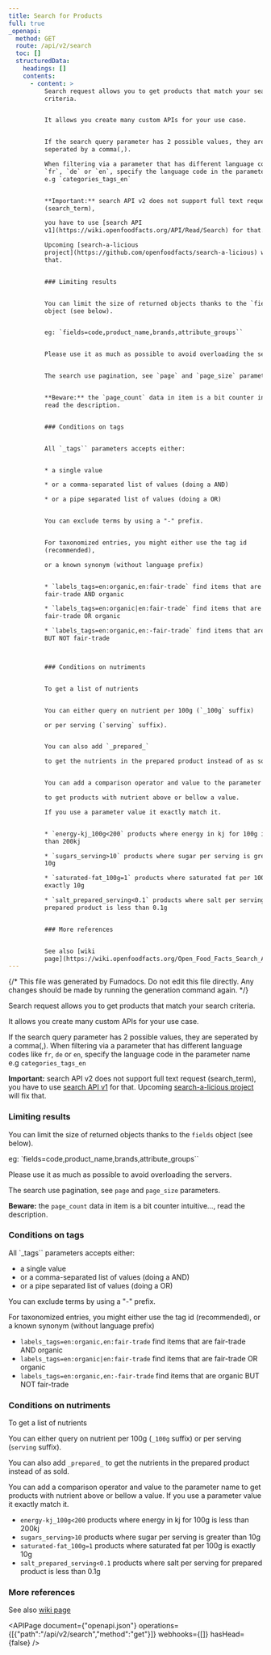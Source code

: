 ```yaml
---
title: Search for Products
full: true
_openapi:
  method: GET
  route: /api/v2/search
  toc: []
  structuredData:
    headings: []
    contents:
      - content: >
          Search request allows you to get products that match your search
          criteria.


          It allows you create many custom APIs for your use case.


          If the search query parameter has 2 possible values, they are
          seperated by a comma(,).

          When filtering via a parameter that has different language codes like
          `fr`, `de` or `en`, specify the language code in the parameter name
          e.g `categories_tags_en`


          **Important:** search API v2 does not support full text request
          (search_term),

          you have to use [search API
          v1](https://wiki.openfoodfacts.org/API/Read/Search) for that.

          Upcoming [search-a-licious
          project](https://github.com/openfoodfacts/search-a-licious) will fix
          that.


          ### Limiting results


          You can limit the size of returned objects thanks to the `fields`
          object (see below).


          eg: `fields=code,product_name,brands,attribute_groups``


          Please use it as much as possible to avoid overloading the servers.


          The search use pagination, see `page` and `page_size` parameters.


          **Beware:** the `page_count` data in item is a bit counter intuitive…,
          read the description.


          ### Conditions on tags


          All `_tags`` parameters accepts either:


          * a single value

          * or a comma-separated list of values (doing a AND)

          * or a pipe separated list of values (doing a OR)


          You can exclude terms by using a "-" prefix.


          For taxonomized entries, you might either use the tag id
          (recommended),

          or a known synonym (without language prefix)


          * `labels_tags=en:organic,en:fair-trade` find items that are
          fair-trade AND organic

          * `labels_tags=en:organic|en:fair-trade` find items that are
          fair-trade OR organic

          * `labels_tags=en:organic,en:-fair-trade` find items that are organic
          BUT NOT fair-trade



          ### Conditions on nutriments


          To get a list of nutrients


          You can either query on nutrient per 100g (`_100g` suffix)

          or per serving (`serving` suffix).


          You can also add `_prepared_`

          to get the nutrients in the prepared product instead of as sold.


          You can add a comparison operator and value to the parameter name

          to get products with nutrient above or bellow a value.

          If you use a parameter value it exactly match it.


          * `energy-kj_100g<200` products where energy in kj for 100g is less
          than 200kj

          * `sugars_serving>10` products where sugar per serving is greater than
          10g

          * `saturated-fat_100g=1` products where saturated fat per 100g is
          exactly 10g

          * `salt_prepared_serving<0.1` products where salt per serving for
          prepared product is less than 0.1g


          ### More references


          See also [wiki
          page](https://wiki.openfoodfacts.org/Open_Food_Facts_Search_API_Version_2)
---
```


{/* This file was generated by Fumadocs. Do not edit this file directly. Any changes should be made by running the generation command again. */}

Search request allows you to get products that match your search criteria.

It allows you create many custom APIs for your use case.

If the search query parameter has 2 possible values, they are seperated by a comma(,).
When filtering via a parameter that has different language codes like `fr`, `de` or `en`, specify the language code in the parameter name e.g `categories_tags_en`

**Important:** search API v2 does not support full text request (search_term),
you have to use [search API v1](https://wiki.openfoodfacts.org/API/Read/Search) for that.
Upcoming [search-a-licious project](https://github.com/openfoodfacts/search-a-licious) will fix that.

### Limiting results

You can limit the size of returned objects thanks to the `fields` object (see below).

eg: `fields=code,product_name,brands,attribute_groups``

Please use it as much as possible to avoid overloading the servers.

The search use pagination, see `page` and `page_size` parameters.

**Beware:** the `page_count` data in item is a bit counter intuitive…, read the description.

### Conditions on tags

All `_tags`` parameters accepts either:

* a single value
* or a comma-separated list of values (doing a AND)
* or a pipe separated list of values (doing a OR)

You can exclude terms by using a "-" prefix.

For taxonomized entries, you might either use the tag id (recommended),
or a known synonym (without language prefix)

* `labels_tags=en:organic,en:fair-trade` find items that are fair-trade AND organic
* `labels_tags=en:organic|en:fair-trade` find items that are fair-trade OR organic
* `labels_tags=en:organic,en:-fair-trade` find items that are organic BUT NOT fair-trade


### Conditions on nutriments

To get a list of nutrients

You can either query on nutrient per 100g (`_100g` suffix)
or per serving (`serving` suffix).

You can also add `_prepared_`
to get the nutrients in the prepared product instead of as sold.

You can add a comparison operator and value to the parameter name
to get products with nutrient above or bellow a value.
If you use a parameter value it exactly match it.

* `energy-kj_100g<200` products where energy in kj for 100g is less than 200kj
* `sugars_serving>10` products where sugar per serving is greater than 10g
* `saturated-fat_100g=1` products where saturated fat per 100g is exactly 10g
* `salt_prepared_serving<0.1` products where salt per serving for prepared product is less than 0.1g

### More references

See also [wiki page](https://wiki.openfoodfacts.org/Open_Food_Facts_Search_API_Version_2)


<APIPage document={"openapi.json"} operations={[{"path":"/api/v2/search","method":"get"}]} webhooks={[]} hasHead={false} />